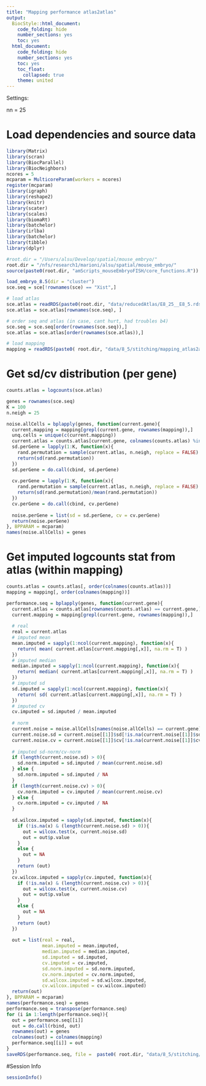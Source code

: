 ```yaml
---
title: "Mapping performance atlas2atlas"
output:
  BiocStyle::html_document:
    code_folding: hide
    number_sections: yes
    toc: yes  
  html_document:
    code_folding: hide
    number_sections: yes
    toc: yes
    toc_float:
      collapsed: true
    theme: united
---
```


Settings:

nn = 25

# Load dependencies and source data

```r

library(Matrix)
library(scran)
library(BiocParallel)
library(BiocNeighbors)
ncores = 5
mcparam = MulticoreParam(workers = ncores)
register(mcparam)
library(igraph)
library(reshape2)
library(knitr)
library(scater)
library(scales)
library(biomaRt)
library(batchelor)
library(irlba)
library(batchelor)
library(tibble)
library(dplyr)

#root.dir = "/Users/alsu/Develop/spatial/mouse_embryo/"
root.dir = "/nfs/research1/marioni/alsu/spatial/mouse_embryo/"
source(paste0(root.dir, "amScripts_mouseEmbryoFISH/core_functions.R"))

load_embryo_8.5(dir = "cluster")
sce.seq = sce[!rownames(sce) == "Xist",]

# load atlas 
sce.atlas = readRDS(paste0(root.dir, "data/reducedAtlas/E8_25__E8_5.rds"))
sce.atlas = sce.atlas[rownames(sce.seq), ]

# order seq and atlas (in case, cant hurt, had troubles b4)
sce.seq = sce.seq[order(rownames(sce.seq)),]
sce.atlas = sce.atlas[order(rownames(sce.atlas)),]

# load mapping
mapping = readRDS(paste0( root.dir, "data/8_5/stitching/mapping_atlas2atlas.rds"))


```

# Get sd/cv distribution (per gene)

```r

counts.atlas = logcounts(sce.atlas)

genes = rownames(sce.seq)
K = 100
n.neigh = 25

noise.allCells = bplapply(genes, function(current.gene){
  current.mapping = mapping[grepl(current.gene, rownames(mapping)),]
  unq.cells = unique(c(current.mapping))
  current.atlas = counts.atlas[current.gene, colnames(counts.atlas) %in% unq.cells]
  sd.perGene = lapply(1:K, function(x){
    rand.permutation = sample(current.atlas, n.neigh, replace = FALSE)
    return(sd(rand.permutation))
  })
  sd.perGene = do.call(cbind, sd.perGene)
  
  cv.perGene = lapply(1:K, function(x){
    rand.permutation = sample(current.atlas, n.neigh, replace = FALSE)
    return(sd(rand.permutation)/mean(rand.permutation))
  })
  cv.perGene = do.call(cbind, cv.perGene)
  
  noise.perGene = list(sd = sd.perGene, cv = cv.perGene)
  return(noise.perGene)
}, BPPARAM = mcparam)
names(noise.allCells) = genes


```

# Get imputed logcounts stat from atlas (within mapping) 

```r

counts.atlas = counts.atlas[, order(colnames(counts.atlas))]
mapping = mapping[, order(colnames(mapping))]

performance.seq = bplapply(genes, function(current.gene){
  current.atlas = counts.atlas[rownames(counts.atlas) == current.gene,]
  current.mapping = mapping[grepl(current.gene, rownames(mapping)),]
  
  # real 
  real = current.atlas
  # imputed mean
  mean.imputed = sapply(1:ncol(current.mapping), function(x){
    return( mean( current.atlas[current.mapping[,x]], na.rm = T) )
  })
  # imputed median
  median.imputed = sapply(1:ncol(current.mapping), function(x){
    return( median( current.atlas[current.mapping[,x]], na.rm = T) )
  })
  # imputed sd
  sd.imputed = sapply(1:ncol(current.mapping), function(x){
    return( sd( current.atlas[current.mapping[,x]], na.rm = T) )
  })
  # imputed cv
  cv.imputed = sd.imputed / mean.imputed
  
  # norm
  current.noise = noise.allCells[names(noise.allCells) == current.gene]
  current.noise.sd = current.noise[[1]]$sd[!is.na(current.noise[[1]]$sd)]
  current.noise.cv = current.noise[[1]]$cv[!is.na(current.noise[[1]]$cv)]
  
  # imputed sd-norm/cv-norm
  if (length(current.noise.sd) > 0){
    sd.norm.imputed = sd.imputed / mean(current.noise.sd)
  } else {
    sd.norm.imputed = sd.imputed / NA
  }
  if (length(current.noise.cv) > 0){
    cv.norm.imputed = cv.imputed / mean(current.noise.cv)
  } else {
    cv.norm.imputed = cv.imputed / NA
  }
  
  sd.wilcox.imputed = sapply(sd.imputed, function(x){
    if (!is.na(x) & (length(current.noise.sd) > 0)){
      out = wilcox.test(x, current.noise.sd)
      out = out$p.value
    } 
    else {
      out = NA
    }
    return (out)
  })
  cv.wilcox.imputed = sapply(cv.imputed, function(x){
    if (!is.na(x) & (length(current.noise.cv) > 0)){
      out = wilcox.test(x, current.noise.cv)
      out = out$p.value
    } 
    else {
      out = NA
    }
    return (out)
  })
  
  out = list(real = real,
             mean.imputed = mean.imputed,
             median.imputed = median.imputed,
             sd.imputed = sd.imputed, 
             cv.imputed = cv.imputed,
             sd.norm.imputed = sd.norm.imputed,
             cv.norm.imputed = cv.norm.imputed,
             sd.wilcox.imputed = sd.wilcox.imputed,
             cv.wilcox.imputed = cv.wilcox.imputed)
  return(out)
}, BPPARAM = mcparam)
names(performance.seq) = genes
performance.seq = transpose(performance.seq)
for (i in 1:length(performance.seq)){
  out = performance.seq[[i]]
  out = do.call(rbind, out)
  rownames(out) = genes
  colnames(out) = colnames(mapping)
  performance.seq[[i]] = out
}
saveRDS(performance.seq, file =  paste0( root.dir, "data/8_5/stitching/performance_atlas2atlas.rds"))

```


#Session Info

```r

sessionInfo()

```

